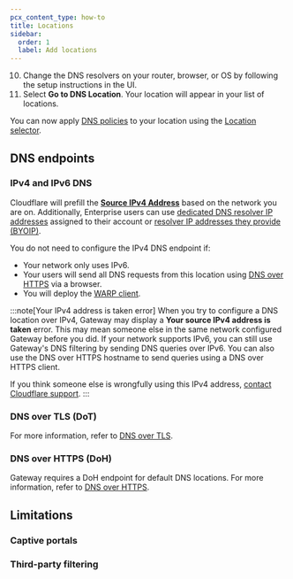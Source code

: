 ```yaml
---
pcx_content_type: how-to
title: Locations
sidebar:
  order: 1
  label: Add locations
---
```



<Render file="gateway/add-locations" />

10. Change the DNS resolvers on your router, browser, or OS by following the setup instructions in the UI.
11. Select **Go to DNS Location**. Your location will appear in your list of locations.

You can now apply [DNS policies](/cloudflare-one/policies/gateway/dns-policies/) to your location using the [Location selector](/cloudflare-one/policies/gateway/dns-policies/#location).

## DNS endpoints

### IPv4 and IPv6 DNS

Cloudflare will prefill the [**Source IPv4 Address**](/cloudflare-one/connections/connect-devices/agentless/dns/locations/dns-resolver-ips/#source-ip) based on the network you are on. Additionally, Enterprise users can use [dedicated DNS resolver IP addresses](/cloudflare-one/connections/connect-devices/agentless/dns/locations/dns-resolver-ips/#dns-resolver-ip) assigned to their account or [resolver IP addresses they provide (BYOIP)](/cloudflare-one/connections/connect-devices/agentless/dns/locations/dns-resolver-ips/#bring-your-own-dns-resolver-ip).

You do not need to configure the IPv4 DNS endpoint if:

- Your network only uses IPv6.
- Your users will send all DNS requests from this location using [DNS over HTTPS](#dns-over-https-doh) via a browser.
- You will deploy the [WARP client](/cloudflare-one/connections/connect-devices/warp/).

:::note[Your IPv4 address is taken error]
When you try to configure a DNS location over IPv4, Gateway may display a **Your source IPv4 address is taken** error. This may mean someone else in the same network configured Gateway before you did. If your network supports IPv6, you can still use Gateway's DNS filtering by sending DNS queries over IPv6. You can also use the DNS over HTTPS hostname to send queries using a DNS over HTTPS client.

If you think someone else is wrongfully using this IPv4 address, [contact Cloudflare support](/support/contacting-cloudflare-support/#getting-help-with-an-issue).
:::

### DNS over TLS (DoT)

<GlossaryDefinition term="DNS over TLS" />

For more information, refer to [DNS over TLS](/cloudflare-one/connections/connect-devices/agentless/dns/dns-over-tls/).

### DNS over HTTPS (DoH)

<GlossaryDefinition term="DNS over HTTPS" />

Gateway requires a DoH endpoint for default DNS locations. For more information, refer to [DNS over HTTPS](/cloudflare-one/connections/connect-devices/agentless/dns/dns-over-https/).

## Limitations

### Captive portals

<Render file="gateway/add-locations-static-ip-warning" />

### Third-party filtering

<Render file="gateway/third-party-warning" />
